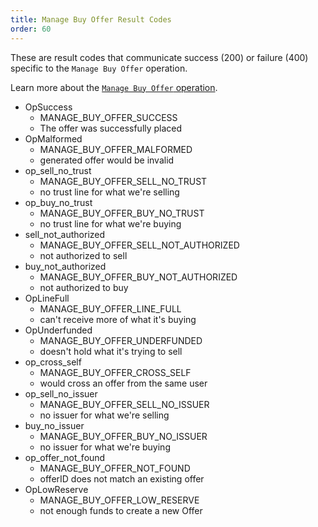 ```yaml
---
title: Manage Buy Offer Result Codes
order: 60
---
```



These are result codes that communicate success (200) or failure (400) specific to the `Manage Buy Offer` operation.

Learn more about the [`Manage Buy Offer` operation](../../../../docs/glossary/operations/manage-buy-offer.mdx).

<AttributeTable>

- OpSuccess
  - MANAGE_BUY_OFFER_SUCCESS
  - The offer was successfully placed
- OpMalformed
  - MANAGE_BUY_OFFER_MALFORMED
  - generated offer would be invalid
- op_sell_no_trust
  - MANAGE_BUY_OFFER_SELL_NO_TRUST
  - no trust line for what we're selling
- op_buy_no_trust
  - MANAGE_BUY_OFFER_BUY_NO_TRUST
  - no trust line for what we're buying
- sell_not_authorized
  - MANAGE_BUY_OFFER_SELL_NOT_AUTHORIZED
  - not authorized to sell
- buy_not_authorized
  - MANAGE_BUY_OFFER_BUY_NOT_AUTHORIZED
  - not authorized to buy
- OpLineFull
  - MANAGE_BUY_OFFER_LINE_FULL
  - can't receive more of what it's buying
- OpUnderfunded
  - MANAGE_BUY_OFFER_UNDERFUNDED
  - doesn't hold what it's trying to sell
- op_cross_self
  - MANAGE_BUY_OFFER_CROSS_SELF
  - would cross an offer from the same user
- op_sell_no_issuer
  - MANAGE_BUY_OFFER_SELL_NO_ISSUER
  - no issuer for what we're selling
- buy_no_issuer
  - MANAGE_BUY_OFFER_BUY_NO_ISSUER
  - no issuer for what we're buying
- op_offer_not_found
  - MANAGE_BUY_OFFER_NOT_FOUND
  - offerID does not match an existing offer
- OpLowReserve
  - MANAGE_BUY_OFFER_LOW_RESERVE
  - not enough funds to create a new Offer

</AttributeTable>